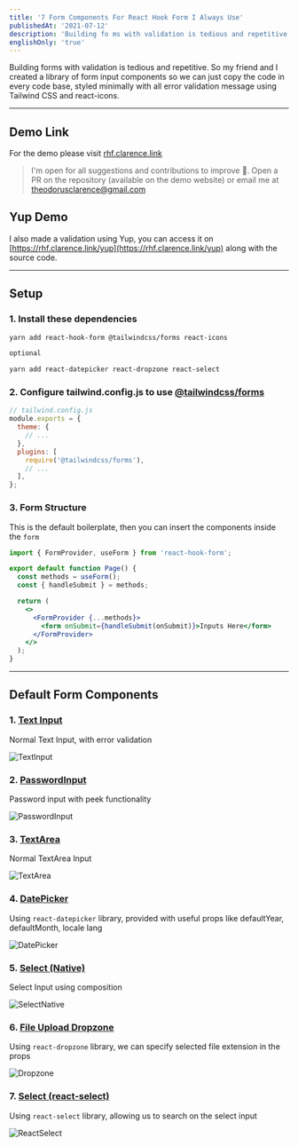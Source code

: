 ```yaml
---
title: '7 Form Components For React Hook Form I Always Use'
publishedAt: '2021-07-12'
description: 'Building fo ms with validation is tedious and repetitive, using reusable component will help building faster.'
englishOnly: 'true'
---
```


Building forms with validation is tedious and repetitive. So my friend and I created a library of form input components so we can just copy the code in every code base, styled minimally with all error validation message using Tailwind CSS and react-icons.

---

## Demo Link

<CloudinaryImg
  className='bg-gray-500'
  publicId='theodorusclarence/blogs/rhf/rhf-1_m2z3ia.png'
  alt='Demo Screenshot'
  width={880}
  height={438}
/>

For the demo please visit [rhf.clarence.link](https://rhf.clarence.link)

> I'm open for all suggestions and contributions to improve 🚀. Open a PR on the repository (available on the demo website) or email me at theodorusclarence@gmail.com

## Yup Demo

I also made a validation using Yup, you can access it on [https://rhf.clarence.link/yup](https://rhf.clarence.link/yup) along with the source code.

---

## Setup

### 1. Install these dependencies

```bash
yarn add react-hook-form @tailwindcss/forms react-icons

optional

yarn add react-datepicker react-dropzone react-select
```

### 2. Configure tailwind.config.js to use [@tailwindcss/forms](https://github.com/tailwindlabs/tailwindcss-forms)

```js
// tailwind.config.js
module.exports = {
  theme: {
    // ...
  },
  plugins: [
    require('@tailwindcss/forms'),
    // ...
  ],
};
```

### 3. Form Structure

This is the default boilerplate, then you can insert the components inside the `form`

```jsx
import { FormProvider, useForm } from 'react-hook-form';

export default function Page() {
  const methods = useForm();
  const { handleSubmit } = methods;

  return (
    <>
      <FormProvider {...methods}>
        <form onSubmit={handleSubmit(onSubmit)}>Inputs Here</form>
      </FormProvider>
    </>
  );
}
```

---

## Default Form Components

### 1. [Text Input](https://rhf.clarence.link/inputs#text-input)

Normal Text Input, with error validation

![TextInput](https://dev-to-uploads.s3.amazonaws.com/uploads/articles/kdxmfpr423kfz00jiq2g.gif)

### 2. [PasswordInput](https://rhf.clarence.link/inputs#password-input)

Password input with peek functionality

![PasswordInput](https://dev-to-uploads.s3.amazonaws.com/uploads/articles/km75jce8ne1sz7uezw36.gif)

### 3. [TextArea](https://rhf.clarence.link/inputs#text-area)

Normal TextArea Input

![TextArea](https://dev-to-uploads.s3.amazonaws.com/uploads/articles/63rwadnb9yoz96fujbon.gif)

### 4. [DatePicker](https://rhf.clarence.link/inputs#date-picker)

Using `react-datepicker` library, provided with useful props like defaultYear, defaultMonth, locale lang

![DatePicker](https://dev-to-uploads.s3.amazonaws.com/uploads/articles/qlayfyv6qwpgvky306zj.gif)

### 5. [Select (Native)](https://rhf.clarence.link/inputs#select-native)

Select Input using composition

![SelectNative](https://dev-to-uploads.s3.amazonaws.com/uploads/articles/qtar72d0x80jxutro873.gif)

### 6. [File Upload Dropzone](https://rhf.clarence.link/inputs#dropzone-input)

Using `react-dropzone` library, we can specify selected file extension in the props

![Dropzone](https://dev-to-uploads.s3.amazonaws.com/uploads/articles/afxhanaz7tahfdehrglj.gif)

### 7. [Select (react-select)](https://rhf.clarence.link/inputs#select-react)

Using `react-select` library, allowing us to search on the select input

![ReactSelect](https://dev-to-uploads.s3.amazonaws.com/uploads/articles/7vye8zx94k1b8zsidxjd.gif)
